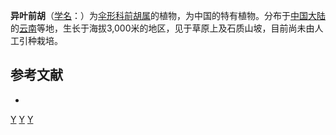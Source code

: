 {{NoteTA|G1=LS}}
{{Speciesbox 
| genus = Peucedanum
| species = heterophyllum
| authority = Franch.
}}
'''异叶前胡'''（[[学名|学名]]：{{lang|la|''Peucedanum heterophyllum''}}）为[[伞形科|伞形科]][[前胡属|前胡属]]的植物，为中国的特有植物。分布于[[中国大陆|中国大陆]]的[[云南|云南]]等地，生长于海拔3,000米的地区，见于草原上及石质山坡，目前尚未由人工引种栽培。

== 参考文献 ==
<div class="references-small">
* {{cite web| url =http://www.bioinfo.cn/db05/KmzwSpecies.php?action=view&id=22981| title =异叶前胡| work =《中国高等植物数据库全库》| publisher =中国科学院微生物研究所| author =昆明植物研究所| accessdate =2009-02-25| deadurl =yes| archiveurl =https://web.archive.org/web/20160305054150/http://www.bioinfo.cn/db05/KmzwSpecies.php?action=view&id=22981| archivedate =2016-03-05}}
</div>
{{Taxonbar}}

[[Category:前胡属|Y]]
[[Category:中國特有植物|Y]]
[[Category:云南植物|Y]]